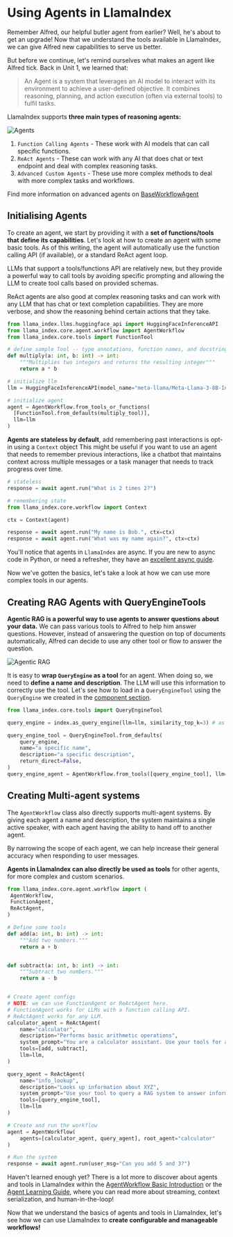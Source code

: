 # Using Agents in LlamaIndex

Remember Alfred, our helpful butler agent from earlier? Well, he's about to get an upgrade!
Now that we understand the tools available in LlamaIndex, we can give Alfred new capabilities to serve us better.

But before we continue, let's remind ourselves what makes an agent like Alfred tick.
Back in Unit 1, we learned that:

> An Agent is a system that leverages an AI model to interact with its environment to achieve a user-defined objective. It combines reasoning, planning, and action execution (often via external tools) to fulfil tasks.

LlamaIndex supports **three main types of reasoning agents:**

![Agents](https://huggingface.co/datasets/agents-course/course-images/resolve/main/en/unit2/llama-index/agents.png)

1. `Function Calling Agents` - These work with AI models that can call specific functions.
2. `ReAct Agents` - These can work with any AI that does chat or text endpoint and deal with complex reasoning tasks.
3. `Advanced Custom Agents` - These use more complex methods to deal with more complex tasks and workflows.

<Tip>Find more information on advanced agents on <a href="https://github.com/run-llama/llama_index/blob/main/llama-index-core/llama_index/core/agent/workflow/base_agent.py">BaseWorkflowAgent</a></Tip>

## Initialising Agents

To create an agent, we start by providing it with a **set of functions/tools that define its capabilities**.
Let's look at how to create an agent with some basic tools. As of this writing, the agent will automatically use the function calling API (if available), or a standard ReAct agent loop.

LLMs that support a tools/functions API are relatively new, but they provide a powerful way to call tools by avoiding specific prompting and allowing the LLM to create tool calls based on provided schemas.

ReAct agents are also good at complex reasoning tasks and can work with any LLM that has chat or text completion capabilities. They are more verbose, and show the reasoning behind certain actions that they take.

```python
from llama_index.llms.huggingface_api import HuggingFaceInferenceAPI
from llama_index.core.agent.workflow import AgentWorkflow
from llama_index.core.tools import FunctionTool

# define sample Tool -- type annotations, function names, and docstrings, are all included in parsed schemas!
def multiply(a: int, b: int) -> int:
    """Multiplies two integers and returns the resulting integer"""
    return a * b

# initialize llm
llm = HuggingFaceInferenceAPI(model_name="meta-llama/Meta-Llama-3-8B-Instruct")

# initialize agent
agent = AgentWorkflow.from_tools_or_functions(
  [FunctionTool.from_defaults(multiply_tool)],
  llm=llm
)
```

**Agents are stateless by default**, add remembering past interactions is opt-in using a `Context` object
This might be useful if you want to use an agent that needs to remember previous interactions, like a chatbot that maintains context across multiple messages or a task manager that needs to track progress over time.

```python
# stateless
response = await agent.run("What is 2 times 2?")

# remembering state
from llama_index.core.workflow import Context

ctx = Context(agent)

response = await agent.run("My name is Bob.", ctx=ctx)
response = await agent.run("What was my name again?", ctx=ctx)
```

You'll notice that agents in `LlamaIndex` are async. If you are new to async code in Python, or need a refresher, they have an [excellent async guide](https://docs.llamaindex.ai/en/stable/getting_started/async_python/).

Now we've gotten the basics, let's take a look at how we can use more complex tools in our agents.

## Creating RAG Agents with QueryEngineTools

**Agentic RAG is a powerful way to use agents to answer questions about your data.** We can pass various tools to Alfred to help him answer questions.
However, instead of answering the question on top of documents automatically, Alfred can decide to use any other tool or flow to answer the question.

![Agentic RAG](https://huggingface.co/datasets/agents-course/course-images/resolve/main/en/unit2/llama-index/agentic-rag.png)

It is easy to **wrap `QueryEngine` as a tool** for an agent.
When doing so, we need to **define a name and description**. The LLM will use this information to correctly use the tool.
Let's see how to load in a `QueryEngineTool` using the `QueryEngine` we created in the [component section](02_components.mdx).

```python
from llama_index.core.tools import QueryEngineTool

query_engine = index.as_query_engine(llm=llm, similarity_top_k=3) # as shown in the previous section

query_engine_tool = QueryEngineTool.from_defaults(
    query_engine,
    name="a specific name",
    description="a specific description",
    return_direct=False,
)
query_engine_agent = AgentWorkflow.from_tools([query_engine_tool], llm=llm)
```

## Creating Multi-agent systems

The `AgentWorkflow` class also directly supports multi-agent systems. By giving each agent a name and description, the system maintains a single active speaker, with each agent having the ability to hand off to another agent.

By narrowing the scope of each agent, we can help increase their general accuracy when responding to user messages.

**Agents in LlamaIndex can also directly be used as tools** for other agents, for more complex and custom scenarios.

```python
from llama_index.core.agent.workflow import (
 AgentWorkflow,
 FunctionAgent,
 ReActAgent,
)

# Define some tools
def add(a: int, b: int) -> int:
    """Add two numbers."""
    return a + b


def subtract(a: int, b: int) -> int:
    """Subtract two numbers."""
    return a - b


# Create agent configs
# NOTE: we can use FunctionAgent or ReActAgent here.
# FunctionAgent works for LLMs with a function calling API.
# ReActAgent works for any LLM.
calculator_agent = ReActAgent(
    name="calculator",
    description="Performs basic arithmetic operations",
    system_prompt="You are a calculator assistant. Use your tools for any math operation.",
    tools=[add, subtract],
    llm=llm,
)

query_agent = ReActAgent(
    name="info_lookup",
    description="Looks up information about XYZ",
    system_prompt="Use your tool to query a RAG system to answer information about XYZ",
    tools=[query_engine_tool],
    llm=llm
)

# Create and run the workflow
agent = AgentWorkflow(
    agents=[calculator_agent, query_agent], root_agent="calculator"
)

# Run the system
response = await agent.run(user_msg="Can you add 5 and 3?")
```

<Tip>Haven't learned enough yet? There is a lot more to discover about agents and tools in LlamaIndex within the <a href="https://docs.llamaindex.ai/en/stable/examples/agent/agent_workflow_basic/">AgentWorkflow Basic Introduction</a> or the <a href="https://docs.llamaindex.ai/en/stable/understanding/agent/">Agent Learning Guide</a>, where you can read more about streaming, context serialization, and human-in-the-loop!</Tip>

Now that we understand the basics of agents and tools in LlamaIndex, let's see how we can use LlamaIndex to **create configurable and manageable workflows!**